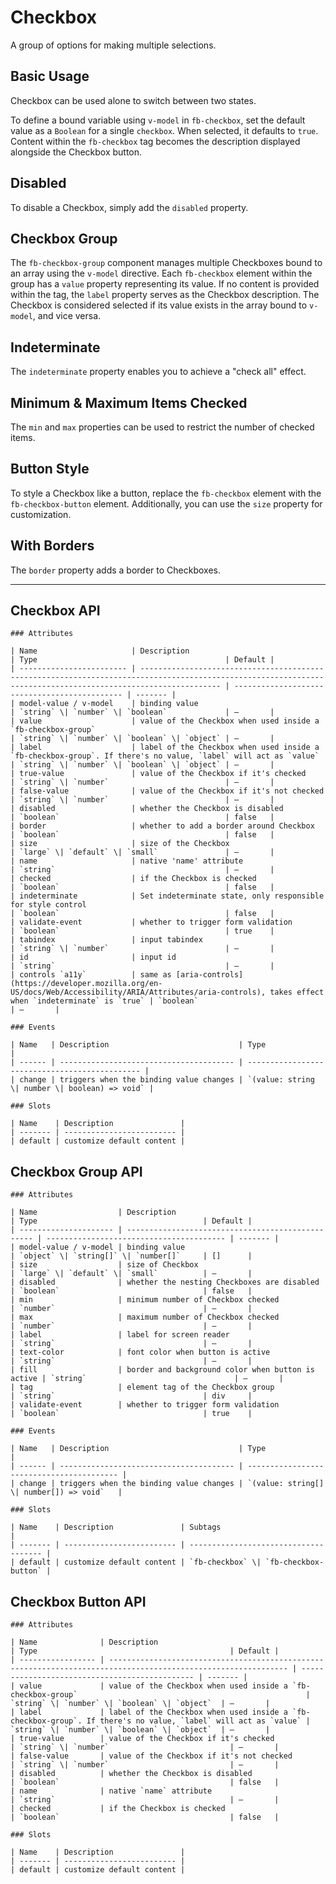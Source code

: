 
<Meta of={CheckboxStories} />

# Checkbox

A group of options for making multiple selections.

## Basic Usage

Checkbox can be used alone to switch between two states.

To define a bound variable using `v-model` in `fb-checkbox`, set the default value as a `Boolean` for a single `checkbox`. When selected, it defaults
to `true`. Content within the `fb-checkbox` tag becomes the description displayed alongside the Checkbox button.

<Canvas
	withToolbar={true}
	of={CheckboxStories.BasicUsage}
/>

## Disabled

To disable a Checkbox, simply add the `disabled` property.

<Canvas
	withToolbar={true}
	of={CheckboxStories.Disabled}
/>

## Checkbox Group

The `fb-checkbox-group` component manages multiple Checkboxes bound to an array using the `v-model` directive. Each `fb-checkbox` element within the group
has a `value` property representing its value. If no content is provided within the tag, the `label` property serves as the Checkbox description.
The Checkbox is considered selected if its value exists in the array bound to `v-model`, and vice versa.

<Canvas
	withToolbar={true}
	of={CheckboxStories.CheckboxGroup}
/>

## Indeterminate

The `indeterminate` property enables you to achieve a "check all" effect.

<Canvas
	withToolbar={true}
	of={CheckboxStories.Indeterminate}
/>

## Minimum & Maximum Items Checked

The `min` and `max` properties can be used to restrict the number of checked items.

<Canvas
	withToolbar={true}
	of={CheckboxStories.MinMax}
/>

## Button Style

To style a Checkbox like a button, replace the `fb-checkbox` element with the `fb-checkbox-button` element. Additionally, you can use the `size` property
for customization.

<Canvas
	withToolbar={true}
	of={CheckboxStories.Button}
/>

## With Borders

The `border` property adds a border to Checkboxes.

<Canvas
	withToolbar={true}
	of={CheckboxStories.Bordered}
/>

---

## Checkbox API

<div style={{ marginTop: '30px' }}>

    ### Attributes

    | Name                     | Description                                                                                                                                                    | Type                                          | Default |
    | ------------------------ | -------------------------------------------------------------------------------------------------------------------------------------------------------------- | --------------------------------------------- | ------- |
    | model-value / v-model    | binding value                                                                                                                                                  | `string` \| `number` \| `boolean`             | —       |
    | value                    | value of the Checkbox when used inside a `fb-checkbox-group`                                                                                                      | `string` \| `number` \| `boolean` \| `object` | —       |
    | label                    | label of the Checkbox when used inside a `fb-checkbox-group`. If there's no value, `label` will act as `value`                                                    | `string` \| `number` \| `boolean` \| `object` | —       |
    | true-value               | value of the Checkbox if it's checked                                                                                                                          | `string` \| `number`                          | —       |
    | false-value              | value of the Checkbox if it's not checked                                                                                                                      | `string` \| `number`                          | —       |
    | disabled                 | whether the Checkbox is disabled                                                                                                                               | `boolean`                                     | false   |
    | border                   | whether to add a border around Checkbox                                                                                                                        | `boolean`                                     | false   |
    | size                     | size of the Checkbox                                                                                                                                           | `large` \| `default` \| `small`               | —       |
    | name                     | native 'name' attribute                                                                                                                                        | `string`                                      | —       |
    | checked                  | if the Checkbox is checked                                                                                                                                     | `boolean`                                     | false   |
    | indeterminate            | Set indeterminate state, only responsible for style control                                                                                                    | `boolean`                                     | false   |
    | validate-event           | whether to trigger form validation                                                                                                                             | `boolean`                                     | true    |
    | tabindex                 | input tabindex                                                                                                                                                 | `string` \| `number`                          | —       |
    | id                       | input id                                                                                                                                                       | `string`                                      | —       |
    | controls `a11y`          | same as [aria-controls](https://developer.mozilla.org/en-US/docs/Web/Accessibility/ARIA/Attributes/aria-controls), takes effect when `indeterminate` is `true` | `boolean`                                     | —       |

    ### Events

    | Name   | Description                             | Type                                           |
    | ------ | --------------------------------------- | ---------------------------------------------- |
    | change | triggers when the binding value changes | `(value: string \| number \| boolean) => void` |

    ### Slots

    | Name    | Description               |
    | ------- | ------------------------- |
    | default | customize default content |

</div>

## Checkbox Group API

<div style={{ marginTop: '30px' }}>

    ### Attributes

    | Name                  | Description                                       | Type                                     | Default |
    | --------------------- | ------------------------------------------------- | ---------------------------------------- | ------- |
    | model-value / v-model | binding value                                     | `object` \| `string[]` \| `number[]`     | []      |
    | size                  | size of Checkbox                                  | `large` \| `default` \| `small`          | —       |
    | disabled              | whether the nesting Checkboxes are disabled       | `boolean`                                | false   |
    | min                   | minimum number of Checkbox checked                | `number`                                 | —       |
    | max                   | maximum number of Checkbox checked                | `number`                                 | —       |
    | label                 | label for screen reader                           | `string`                                 | —       |
    | text-color            | font color when button is active                  | `string`                                 | —       |
    | fill                  | border and background color when button is active | `string`                                 | —       |
    | tag                   | element tag of the Checkbox group                 | `string`                                 | div     |
    | validate-event        | whether to trigger form validation                | `boolean`                                | true    |

    ### Events

    | Name   | Description                             | Type                                      |
    | ------ | --------------------------------------- | ----------------------------------------- |
    | change | triggers when the binding value changes | `(value: string[] \| number[]) => void`   |

    ### Slots

    | Name    | Description               | Subtags                               |
    | ------- | ------------------------- | ------------------------------------- |
    | default | customize default content | `fb-checkbox` \| `fb-checkbox-button` |

</div>

## Checkbox Button API

<div style={{ marginTop: '30px' }}>

    ### Attributes

    | Name              | Description                                                                                                    | Type                                           | Default |
    | ----------------- | -------------------------------------------------------------------------------------------------------------- | ---------------------------------------------- | ------- |
    | value             | value of the Checkbox when used inside a `fb-checkbox-group`                                                   | `string` \| `number` \| `boolean` \| `object`  | —       |
    | label             | label of the Checkbox when used inside a `fb-checkbox-group`. If there's no value, `label` will act as `value` | `string` \| `number` \| `boolean` \| `object`  | —       |
    | true-value        | value of the Checkbox if it's checked                                                                          | `string` \| `number`                           | —       |
    | false-value       | value of the Checkbox if it's not checked                                                                      | `string` \| `number`                           | —       |
    | disabled          | whether the Checkbox is disabled                                                                               | `boolean`                                      | false   |
    | name              | native `name` attribute                                                                                        | `string`                                       | —       |
    | checked           | if the Checkbox is checked                                                                                     | `boolean`                                      | false   |

    ### Slots

    | Name    | Description               |
    | ------- | ------------------------- |
    | default | customize default content |

</div>
